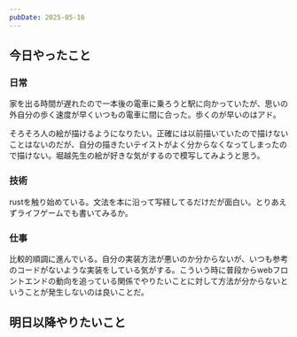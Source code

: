 ```yaml
---
pubDate: 2025-05-16
---
```



## 今日やったこと

### 日常

家を出る時間が遅れたので一本後の電車に乗ろうと駅に向かっていたが、思いの外自分の歩く速度が早くいつもの電車に間に合った。歩くのが早いのはアド。

そろそろ人の絵が描けるようになりたい。正確には以前描いていたので描けないことはないのだが、自分の描きたいテイストがよく分からなくなってしまったので描けない。堀越先生の絵が好きな気がするので模写してみようと思う。


### 技術

rustを触り始めている。文法を本に沿って写経してるだけだが面白い。とりあえずライフゲームでも書いてみるか。

### 仕事

比較的順調に進んでいる。自分の実装方法が悪いのか分からないが、いつも参考のコードがないような実装をしている気がする。こういう時に普段からwebフロントエンドの動向を追っている関係でやりたいことに対して方法が分からないということが発生しないのは良いことだ。


## 明日以降やりたいこと
